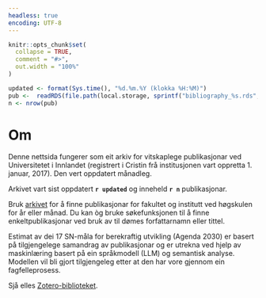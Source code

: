 ```yaml
---
headless: true
encoding: UTF-8
---
```


```r
knitr::opts_chunk$set(
  collapse = TRUE,
  comment = "#>",
  out.width = "100%"
)
```

```r
updated <- format(Sys.time(), "%d.%m.%Y (klokka %H:%M)")
pub <-  readRDS(file.path(local.storage, sprintf("bibliography_%s.rds", "nn")))
n <- nrow(pub)
```

# Om

Denne nettsida fungerer som eit arkiv for vitskaplege publikasjonar ved 
Universitetet i Innlandet (registrert i Cristin frå institusjonen vart oppretta 1. 
januar, 2017). Den vert oppdatert månadleg.

Arkivet vart sist oppdatert **`r updated`** og inneheld **`r n`** publikasjonar.

Bruk [arkivet](#archive) for å finne publikasjonar for fakultet og institutt ved 
høgskulen for år eller månad. Du kan òg bruke søkefunksjonen til å finne 
enkeltpublikasjonar ved bruk av til dømes forfattarnamn eller tittel.

Estimat av dei 17 SN-måla for berekraftig utvikling (Agenda 2030) er basert på 
tilgjengelege samandrag av publikasjonar og er utrekna ved hjelp av maskinlæring
basert på ein språkmodell (LLM) og semantisk analyse. Modellen vil bli gjort tilgjengeleg
etter at den har vore gjennom ein fagfelleprosess. 


Sjå elles 
[Zotero-biblioteket](https://www.zotero.org/groups/5881554/inn_archive/library).